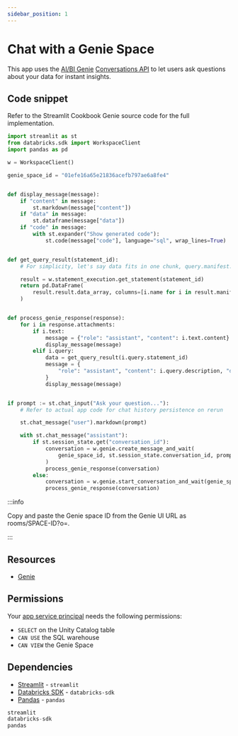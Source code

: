 ```yaml
---
sidebar_position: 1
---
```


# Chat with a Genie Space

This app uses the [AI/BI Genie](https://www.databricks.com/product/ai-bi) [Conversations API](https://docs.databricks.com/api/workspace/genie) to let users ask questions about your data for instant insights.

## Code snippet

Refer to the Streamlit Cookbook Genie source code for the full implementation.

```python title="app.py"
import streamlit as st
from databricks.sdk import WorkspaceClient
import pandas as pd

w = WorkspaceClient()

genie_space_id = "01efe16a65e21836acefb797ae6a8fe4"


def display_message(message):
    if "content" in message:
        st.markdown(message["content"])
    if "data" in message:
        st.dataframe(message["data"])
    if "code" in message:
        with st.expander("Show generated code"):
            st.code(message["code"], language="sql", wrap_lines=True)


def get_query_result(statement_id):
    # For simplicity, let's say data fits in one chunk, query.manifest.total_chunk_count = 1

    result = w.statement_execution.get_statement(statement_id)
    return pd.DataFrame(
        result.result.data_array, columns=[i.name for i in result.manifest.schema.columns]
    )


def process_genie_response(response):
    for i in response.attachments:
        if i.text:
            message = {"role": "assistant", "content": i.text.content}
            display_message(message)
        elif i.query:
            data = get_query_result(i.query.statement_id)
            message = {
                "role": "assistant", "content": i.query.description, "data": data, "code": i.query.query
            }
            display_message(message)


if prompt := st.chat_input("Ask your question..."):
    # Refer to actual app code for chat history persistence on rerun

    st.chat_message("user").markdown(prompt)

    with st.chat_message("assistant"):
        if st.session_state.get("conversation_id"):
            conversation = w.genie.create_message_and_wait(
                genie_space_id, st.session_state.conversation_id, prompt
            )
            process_genie_response(conversation)
        else:
            conversation = w.genie.start_conversation_and_wait(genie_space_id, prompt)
            process_genie_response(conversation)
```

:::info

Copy and paste the Genie space ID from the Genie UI URL as rooms/SPACE-ID?o=.

:::

## Resources

- [Genie](https://www.databricks.com/what-aibi-genie)

## Permissions

Your [app service principal](https://docs.databricks.com/aws/en/dev-tools/databricks-apps/#how-does-databricks-apps-manage-authorization) needs the following permissions:

- `SELECT` on the Unity Catalog table
- `CAN USE` the SQL warehouse
- `CAN VIEW` the Genie Space

## Dependencies

- [Streamlit](https://pypi.org/project/streamlit/) - `streamlit`
- [Databricks SDK](https://pypi.org/project/databricks-sdk/) - `databricks-sdk`
- [Pandas](https://pypi.org/project/pandas/) - `pandas`

```python title="requirements.txt"
streamlit
databricks-sdk
pandas
```
